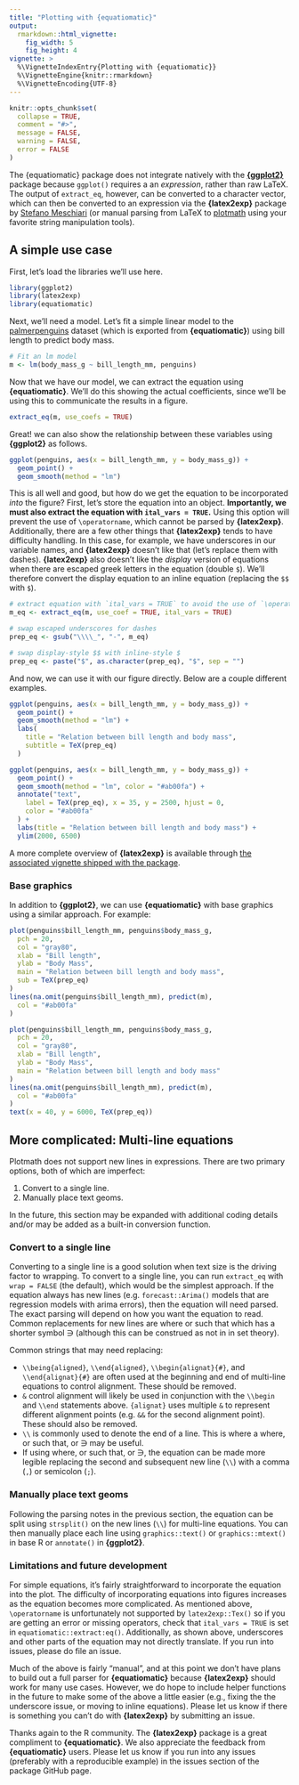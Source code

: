 ```yaml
---
title: "Plotting with {equatiomatic}"
output: 
  rmarkdown::html_vignette:
    fig_width: 5
    fig_height: 4
vignette: >
  %\VignetteIndexEntry{Plotting with {equatiomatic}}
  %\VignetteEngine{knitr::rmarkdown}
  %\VignetteEncoding{UTF-8}
---
```


```r
knitr::opts_chunk$set(
  collapse = TRUE,
  comment = "#>",
  message = FALSE,
  warning = FALSE,
  error = FALSE
)
```

The {equatiomatic} package does not integrate natively with the  [**{ggplot2}**](https://ggplot2.tidyverse.org/) package because `ggplot()` requires a an *expression*, rather than raw LaTeX. The output of `extract_eq`, however, can be converted to a character vector, which can then be converted to an expression via the **{latex2exp}** package  by [Stefano Meschiari](https://cran.r-project.org/package=latex2exp) (or manual parsing from LaTeX to [plotmath](https://stat.ethz.ch/R-manual/R-devel/library/grDevices/html/plotmath.html) using your favorite string manipulation tools).

## A simple use case
First, let's load the libraries we'll use here.

```r
library(ggplot2)
library(latex2exp)
library(equatiomatic)
```

Next, we'll need a model. Let's fit a simple linear model to the [palmerpenguins](https://allisonhorst.github.io/palmerpenguins/) dataset (which is exported from **{equatiomatic}**) using bill length to predict body mass. 

```r
# Fit an lm model
m <- lm(body_mass_g ~ bill_length_mm, penguins)
```

Now that we have our model, we can extract the equation using **{equatiomatic}**. We'll do this showing the actual coefficients, since we'll be using this to communicate the results in a figure.

```r
extract_eq(m, use_coefs = TRUE)
```

Great! we can also show the relationship between these variables using **{ggplot2}** as follows.

```r
ggplot(penguins, aes(x = bill_length_mm, y = body_mass_g)) +
  geom_point() +
  geom_smooth(method = "lm")
```

This is all well and good, but how do we get the equation to be incorporated *into* the figure? First, let's store the equation into an object. **Importantly, we must also extract the equation with `ital_vars = TRUE`.** Using this option will prevent the use of `\operatorname`, which cannot be parsed by **{latex2exp}**. Additionally, there are a few other things that **{latex2exp}** tends to have difficulty handling. In this case, for example, we have underscores in our variable names, and **{latex2exp}** doesn't like that (let's replace them with dashes). **{latex2exp}** also doesn't like the *display* version of equations when there are escaped greek letters in the equation (double `$`). We'll therefore convert the display equation to an inline equation (replacing the `$$` with `$`).

```r
# extract equation with `ital_vars = TRUE` to avoid the use of `\operatorname`
m_eq <- extract_eq(m, use_coef = TRUE, ital_vars = TRUE)

# swap escaped underscores for dashes
prep_eq <- gsub("\\\\_", "-", m_eq)

# swap display-style $$ with inline-style $
prep_eq <- paste("$", as.character(prep_eq), "$", sep = "")
```

And now, we can use it with our figure directly. Below are a couple different examples.

```r
ggplot(penguins, aes(x = bill_length_mm, y = body_mass_g)) +
  geom_point() +
  geom_smooth(method = "lm") +
  labs(
    title = "Relation between bill length and body mass",
    subtitle = TeX(prep_eq)
  )
```


```r
ggplot(penguins, aes(x = bill_length_mm, y = body_mass_g)) +
  geom_point() +
  geom_smooth(method = "lm", color = "#ab00fa") +
  annotate("text",
    label = TeX(prep_eq), x = 35, y = 2500, hjust = 0,
    color = "#ab00fa"
  ) +
  labs(title = "Relation between bill length and body mass") +
  ylim(2000, 6500)
```

A more complete overview of **{latex2exp}** is available through [the associated vignette shipped with the package](https://cran.r-project.org/package=latex2exp). 


### Base graphics

In addition to **{ggplot2}**, we can use **{equatiomatic}** with base graphics using a similar approach. For example:

```r
plot(penguins$bill_length_mm, penguins$body_mass_g,
  pch = 20,
  col = "gray80",
  xlab = "Bill length",
  ylab = "Body Mass",
  main = "Relation between bill length and body mass",
  sub = TeX(prep_eq)
)
lines(na.omit(penguins$bill_length_mm), predict(m),
  col = "#ab00fa"
)
```

```r
plot(penguins$bill_length_mm, penguins$body_mass_g,
  pch = 20,
  col = "gray80",
  xlab = "Bill length",
  ylab = "Body Mass",
  main = "Relation between bill length and body mass"
)
lines(na.omit(penguins$bill_length_mm), predict(m),
  col = "#ab00fa"
)
text(x = 40, y = 6000, TeX(prep_eq))
```

## More complicated: Multi-line equations

Plotmath does not support new lines in expressions. There are two primary options, both of which are imperfect:

1. Convert to a single line.
2. Manually place text geoms.

In the future, this section may be expanded with additional coding details and/or may be added as a built-in conversion function.

### Convert to a single line

Converting to a single line is a good solution when text size is the driving factor to wrapping. To convert to a single line, you can run `extract_eq` with `wrap = FALSE` (the default), which would be the simplest approach. If the equation always has new lines (e.g. `forecast::Arima()` models that are regression models with arima errors), then the equation will need parsed. The exact parsing will depend on how you want the equation to read. Common replacements for new lines are $\text{where}$ or $\text{such that}$ which has a shorter symbol $\owns$ (although this can be construed as $\text{not in}$ in set theory).

Common strings that may need replacing:

- `\\being{aligned}`, `\\end{aligned}`, `\\begin{alignat}{#}`, and `\\end{alignat}{#}` are often used at the beginning and end of multi-line equations to control alignment. These should be removed.
- `&` control alignment will likely be used in conjunction with the `\\begin` and `\\end` statements above. `{alignat}` uses multiple `&` to represent different alignment points (e.g. `&&` for the second alignment point). These should also be removed.
- `\\` is commonly used to denote the end of a line. This is where a $\text{where}$, or $\text{such that}$, or $\owns$ may be useful.
- If using $\text{where}$, or $\text{such that}$, or $\owns$, the equation can be made more legible replacing the second and subsequent new line (`\\`) with a comma (`,`) or semicolon (`;`).

### Manually place text geoms

Following the parsing notes in the previous section, the equation can be split using `strsplit()` on the new lines (`\\`) for multi-line equations. You can then manually place each line using `graphics::text()` or `graphics::mtext()` in base R or `annotate()` in **{ggplot2}**.

### Limitations and future development
For simple equations, it's fairly straightforward to incorporate the equation into the plot. The difficulty of incorporating equations into figures increases as the equation becomes more complicated. As mentioned above, `\operatorname` is unfortunately not supported by `latex2exp::Tex()` so if you are getting an error or missing operators, check that `ital_vars = TRUE` is set in `equatiomatic::extract:eq()`. Additionally, as shown above, underscores and other parts of the equation may not directly translate. If you run into issues, please do file an issue. 

Much of the above is fairly "manual", and at this point we don't have plans to build out a full parser for **{equatiomatic}** because **{latex2exp}** should work for many use cases. However, we do hope to include helper functions in the future to make some of the above a little easier (e.g., fixing the the underscore issue, or moving to inline equations). Please let us know if there is something you can't do with **{latex2exp}** by submitting an issue.

Thanks again to the R community. The **{latex2exp}** package is a great compliment to **{equatiomatic}**. We also appreciate the feedback from **{equatiomatic}** users. Please let us know if you run into any issues (preferably with a reproducible example) in the issues section of the package GitHub page. 
